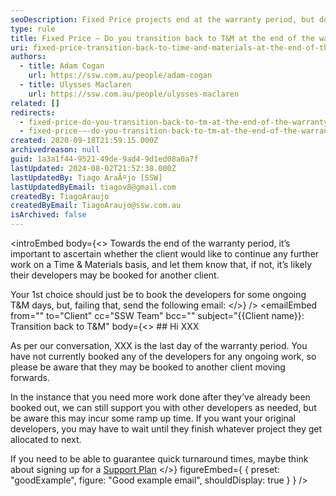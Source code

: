 ```yaml
---
seoDescription: Fixed Price projects end at the warranty period, but do you transition back to Time & Materials for ongoing work?
type: rule
title: Fixed Price – Do you transition back to T&M at the end of the warranty period?
uri: fixed-price-transition-back-to-time-and-materials-at-the-end-of-the-warranty-period
authors:
  - title: Adam Cogan
    url: https://ssw.com.au/people/adam-cogan
  - title: Ulysses Maclaren
    url: https://ssw.com.au/people/ulysses-maclaren
related: []
redirects:
  - fixed-price-do-you-transition-back-to-tm-at-the-end-of-the-warranty-period
  - fixed-price-–-do-you-transition-back-to-tm-at-the-end-of-the-warranty-period
created: 2020-09-18T21:59:15.000Z
archivedreason: null
guid: 1a3a1f44-9521-49de-9ad4-9d1ed08a0a7f
lastUpdated: 2024-08-02T21:52:38.000Z
lastUpdatedBy: Tiago AraÃºjo [SSW]
lastUpdatedByEmail: tiagov8@gmail.com
createdBy: TiagoAraujo
createdByEmail: TiagoAraujo@ssw.com.au
isArchived: false
---
```


<introEmbed
  body={<>
Towards the end of the warranty period, it’s important to ascertain whether the client would like to continue any further work on a Time & Materials basis, and let them know that, if not, it’s likely their developers may be booked for another client.

Your 1st choice should just be to book the developers for some ongoing T&M days, but, failing that, send the following email:
  </>}
/>
<emailEmbed
  from=""
  to="Client"
  cc="SSW Team"
  bcc=""
  subject="&#123;&#123;Client name&#125;&#125;: Transition back to T&M"
  body={<>
    ## Hi XXX

As per our conversation, XXX is the last day of the warranty period. You have not currently booked any of the developers for any ongoing work, so please be aware that they may be booked to another client moving forwards.

In the instance that you need more work done after they’ve already been booked out, we can still support you with other developers as needed, but be aware this may incur some ramp up time. If you want your original developers, you may have to wait until they finish whatever project they get allocated to next.

If you need to be able to guarantee quick turnaround times, maybe think about signing up for a [Support Plan](https://www.ssw.com.au/consulting/support-plans)
  </>}
  figureEmbed={ {
    preset: "goodExample",
    figure: "Good example email",
    shouldDisplay: true
  } }
/>
